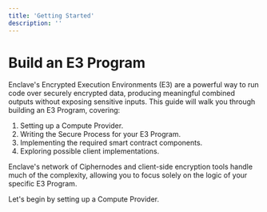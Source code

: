 ```yaml
---
title: 'Getting Started'
description: ''
---
```


# Build an E3 Program

Enclave's Encrypted Execution Environments (E3) are a powerful way to run code over securely
encrypted data, producing meaningful combined outputs without exposing sensitive inputs. This guide
will walk you through building an E3 Program, covering:

1. Setting up a Compute Provider.
2. Writing the Secure Process for your E3 Program.
3. Implementing the required smart contract components.
4. Exploring possible client implementations.

Enclave's network of Ciphernodes and client-side encryption tools handle much of the complexity,
allowing you to focus solely on the logic of your specific E3 Program.

Let's begin by setting up a Compute Provider.
